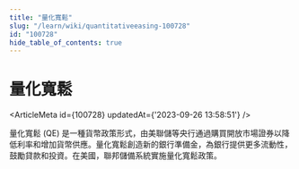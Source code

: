 ```yaml
---
title: "量化寬鬆"
slug: "/learn/wiki/quantitativeeasing-100728"
id: "100728"
hide_table_of_contents: true
---
```



# 量化寬鬆

<ArticleMeta id={100728} updatedAt={'2023-09-26 13:58:51'} />
<div className='border-solid border-b border-t-0 my-4 border-[var(--ifm-color-gray-300)]' />

量化寬鬆 (QE) 是一種貨幣政策形式，由美聯儲等央行通過購買開放市場證券以降低利率和增加貨幣供應。量化寬鬆創造新的銀行準備金，為銀行提供更多流動性，鼓勵貸款和投資。在美國，聯邦儲備系統實施量化寬鬆政策。

